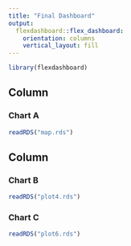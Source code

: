 ```yaml
---
title: "Final Dashboard"
output: 
  flexdashboard::flex_dashboard:
    orientation: columns
    vertical_layout: fill
---
```


```r
library(flexdashboard)

```

Column {data-width=650}
-----------------------------------------------------------------------



### Chart A

```r
readRDS("map.rds")
```


Column {data-width=350}
-----------------------------------------------------------------------

### Chart B

```r
readRDS("plot4.rds")
```

### Chart C

```r
readRDS("plot6.rds")
```

